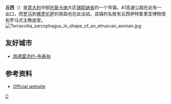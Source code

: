 {{Infobox CityIT |
  img_coa           = Chiusi (SI)-Stemma.png|
  name              =丘西|
  official_name              = Comune di Chiusi|
  region            = [[托斯卡纳|托斯卡纳]] |
  province          = [[锡耶纳省|锡耶纳省]] |
  elevation_m          = 398 |
  area_total_km2   = 58.06|
  population_as_of  = |
  population_total = 8125|
  population_density_km2 = 139.9|
  timezone          = [[欧洲中部时间|欧洲中部时间]], [[Coordinated_Universal_Time|UTC]]+1 |
  coordinates       = {{coord|43|01|N|11|57|E}}|
  frazioni          = |
  telephone         = 0578|
  postalcode        = 53043, 53044, 53040|
  gentilic          = Chiusini|
  saint             = Sta. Mustiola|
  day               = 6月17日 |
  mayor             = Luca Ceccobao|
  website           = [http://www.comune.chiusi.siena.it www.comune.chiusi.siena.it] |
}}
'''丘西'''（{{lang-it|Chiusi}}）是[[意大利|意大利]]中部[[托斯卡纳|托斯卡纳]]大区[[锡耶纳省|锡耶纳省]]的一个市镇。A1高速公路在此有一出口，而[[罗马|罗马]]到[[佛罗伦萨|佛罗伦萨]]的铁路也在此设站。该镇的名胜有丘西伊特鲁里亚博物馆和罗马式主教座堂。
[[File:Terracotta_sarcophagus_in_shape_of_an_etruscan_woman.jpg|thumb]]

==友好城市==
* {{FRA}} [[昂德雷济约-布泰翁|昂德雷济约-布泰翁]]

== 参考资料 ==
*[http://www.comune.chiusi.siena.it/ Official website]{{Wayback|url=http://www.comune.chiusi.siena.it/ |date=20081024013231 }}

{{錫耶納省市鎮}}

{{Authority control}}
[[Category:锡耶纳省市镇|C]]